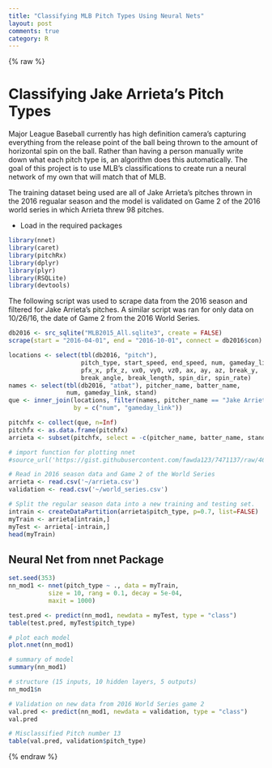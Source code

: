 ```yaml
---
title: "Classifying MLB Pitch Types Using Neural Nets"
layout: post
comments: true
category: R
---
```



{% raw %}

# Classifying Jake Arrieta's Pitch Types #

Major League Baseball currently has high definition camera's capturing everything from the release point of the ball being thrown to the amount of horizontal spin on the ball.  Rather than having a person manually write down what each pitch type is, an algorithm does this automatically.  The goal of this project is to use MLB's classifications to create run a neural network of my own that will match that of MLB.

The training dataset being used are all of Jake Arrieta's pitches thrown in the 2016 regualar season and the model is validated on Game 2 of the 2016 world series in which Arrieta threw 98 pitches.


- Load in the required packages

```r
library(nnet)
library(caret)
library(pitchRx)
library(dplyr)
library(plyr)
library(RSQLite)
library(devtools)
```

The following script was used to scrape data from the 2016 season and filtered for Jake Arrieta's pitches.  A similar script was ran for only data on 10/26/16, the date of Game 2 from the 2016 World Series.

```r
db2016 <- src_sqlite("MLB2015_All.sqlite3", create = FALSE)
scrape(start = "2016-04-01", end = "2016-10-01", connect = db2016$con)

locations <- select(tbl(db2016, "pitch"), 
                    pitch_type, start_speed, end_speed, num, gameday_link,
                    pfx_x, pfx_z, vx0, vy0, vz0, ax, ay, az, break_y, 
                    break_angle, break_length, spin_dir, spin_rate)
names <- select(tbl(db2016, "atbat"), pitcher_name, batter_name, 
                num, gameday_link, stand)
que <- inner_join(locations, filter(names, pitcher_name == "Jake Arrieta"),
                  by = c("num", "gameday_link"))

pitchfx <- collect(que, n=Inf)
pitchfx <- as.data.frame(pitchfx)
arrieta <- subset(pitchfx, select = -c(pitcher_name, batter_name, stand, num, gameday_link))
```

```r
# import function for plotting nnet
#source_url('https://gist.githubusercontent.com/fawda123/7471137/raw/466c1474d0a505ff04441270351#6c34f1a4684a5/nnet_plot_update.r')

# Read in 2016 season data and Game 2 of the World Series
arrieta <- read.csv('~/arrieta.csv')
validation <- read.csv('~/world_series.csv')

# Split the regular season data into a new training and testing set.
intrain <- createDataPartition(arrieta$pitch_type, p=0.7, list=FALSE)
myTrain <- arrieta[intrain,]
myTest <- arrieta[-intrain,]
head(myTrain)
```

## Neural Net from nnet Package ##

```r
set.seed(353)
nn_mod1 <- nnet(pitch_type ~ ., data = myTrain, 
           size = 10, rang = 0.1, decay = 5e-04, 
           maxit = 1000)

test.pred <- predict(nn_mod1, newdata = myTest, type = "class")
table(test.pred, myTest$pitch_type)

# plot each model
plot.nnet(nn_mod1)

# summary of model
summary(nn_mod1)

# structure (15 inputs, 10 hidden layers, 5 outputs)
nn_mod1$n
```

```r
# Validation on new data from 2016 World Series game 2
val.pred <- predict(nn_mod1, newdata = validation, type = "class")
val.pred

# Misclassified Pitch number 13
table(val.pred, validation$pitch_type)
```

{% endraw %}

<script>
  (function(i,s,o,g,r,a,m){i['GoogleAnalyticsObject']=r;i[r]=i[r]||function(){
  (i[r].q=i[r].q||[]).push(arguments)},i[r].l=1*new Date();a=s.createElement(o),
  m=s.getElementsByTagName(o)[0];a.async=1;a.src=g;m.parentNode.insertBefore(a,m)
  })(window,document,'script','//www.google-analytics.com/analytics.js','ga');

  ga('create', 'UA-57468410-2', 'auto');
  ga('send', 'pageview');

</script>
